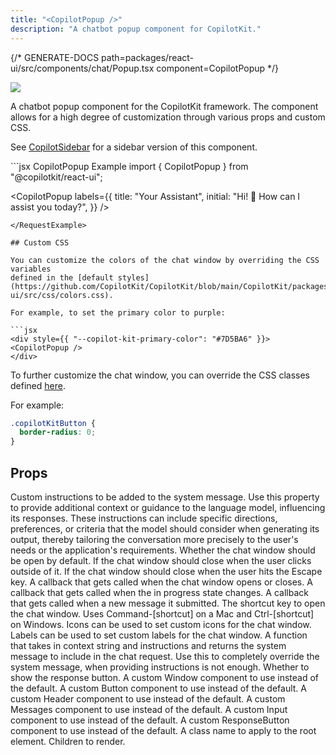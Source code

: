 ```yaml
---
title: "<CopilotPopup />"
description: "A chatbot popup component for CopilotKit."
---
```


{/* GENERATE-DOCS path=packages/react-ui/src/components/chat/Popup.tsx component=CopilotPopup */}
 
<img referrerPolicy="no-referrer-when-downgrade" src="https://static.scarf.sh/a.png?x-pxid=a9b290bb-38f9-4518-ac3b-8f54fdbf43be" />
 
A chatbot popup component for the CopilotKit framework. The component allows for a high degree
of customization through various props and custom CSS.
 
See [CopilotSidebar](./CopilotSidebar) for a sidebar version of this component.
 
<RequestExample>
  ```jsx CopilotPopup Example
  import { CopilotPopup } from "@copilotkit/react-ui";
 
  <CopilotPopup
    labels={{
      title: "Your Assistant",
      initial: "Hi! 👋 How can I assist you today?",
    }}
  />
  ```
</RequestExample>
 
## Custom CSS
 
You can customize the colors of the chat window by overriding the CSS variables
defined in the [default styles](https://github.com/CopilotKit/CopilotKit/blob/main/CopilotKit/packages/react-ui/src/css/colors.css).
 
For example, to set the primary color to purple:
 
```jsx
<div style={{ "--copilot-kit-primary-color": "#7D5BA6" }}>
  <CopilotPopup />
</div>
```
 
To further customize the chat window, you can override the CSS classes defined
[here](https://github.com/CopilotKit/CopilotKit/blob/main/CopilotKit/packages/react-ui/src/css/).
 
For example:
 
```css
.copilotKitButton {
  border-radius: 0;
}
```

## Props

<ResponseField name="instructions" type="string" >
Custom instructions to be added to the system message. Use this property to
  provide additional context or guidance to the language model, influencing
  its responses. These instructions can include specific directions,
  preferences, or criteria that the model should consider when generating
  its output, thereby tailoring the conversation more precisely to the
  user's needs or the application's requirements.
</ResponseField>

<ResponseField name="defaultOpen" type="boolean" >
Whether the chat window should be open by default.
</ResponseField>

<ResponseField name="clickOutsideToClose" type="boolean" >
If the chat window should close when the user clicks outside of it.
</ResponseField>

<ResponseField name="hitEscapeToClose" type="boolean" >
If the chat window should close when the user hits the Escape key.
</ResponseField>

<ResponseField name="onSetOpen" type="(open: boolean) => void" >
A callback that gets called when the chat window opens or closes.
</ResponseField>

<ResponseField name="onInProgress" type="(inProgress: boolean) => void" >
A callback that gets called when the in progress state changes.
</ResponseField>

<ResponseField name="onSubmitMessage" type="(message: string) => void" >
A callback that gets called when a new message it submitted.
</ResponseField>

<ResponseField name="shortcut" type="string" >
The shortcut key to open the chat window.
  Uses Command-[shortcut] on a Mac and Ctrl-[shortcut] on Windows.
</ResponseField>

<ResponseField name="icons" type="CopilotChatIcons" >
Icons can be used to set custom icons for the chat window.
</ResponseField>

<ResponseField name="labels" type="CopilotChatLabels" >
Labels can be used to set custom labels for the chat window.
</ResponseField>

<ResponseField name="makeSystemMessage" type="SystemMessageFunction" >
A function that takes in context string and instructions and returns
  the system message to include in the chat request.
  Use this to completely override the system message, when providing
  instructions is not enough.
</ResponseField>

<ResponseField name="showResponseButton" type="boolean" >
Whether to show the response button.
</ResponseField>

<ResponseField name="Window" type="React.ComponentType<WindowProps>" >
A custom Window component to use instead of the default.
</ResponseField>

<ResponseField name="Button" type="React.ComponentType<ButtonProps>" >
A custom Button component to use instead of the default.
</ResponseField>

<ResponseField name="Header" type="React.ComponentType<HeaderProps>" >
A custom Header component to use instead of the default.
</ResponseField>

<ResponseField name="Messages" type="React.ComponentType<MessagesProps>" >
A custom Messages component to use instead of the default.
</ResponseField>

<ResponseField name="Input" type="React.ComponentType<InputProps>" >
A custom Input component to use instead of the default.
</ResponseField>

<ResponseField name="ResponseButton" type="React.ComponentType<ResponseButtonProps>" >
A custom ResponseButton component to use instead of the default.
</ResponseField>

<ResponseField name="className" type="string" >
A class name to apply to the root element.
</ResponseField>

<ResponseField name="children" type="React.ReactNode" >
Children to render.
</ResponseField>

